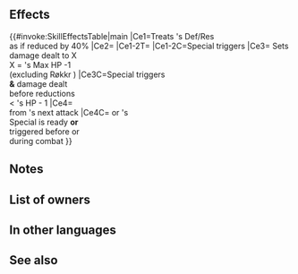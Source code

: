 {{Special
|tagid=SID_瞬殺
|intID=4187
|exclusive=1
|canUseWeapon={{WeaponList|exclude=Staff}}
|canUseMove={{MoveList|All}}
|cost=500
|cooldown=2
|effect=Treats foe's Def/Res stats as if reduced by 40% when Special triggers.<br><br>When Special triggers, neutralizes foe's "reduces damage by X%" effects from foe's non-Special skills, and also, if damage dealt prior to damage reduction calculation < foe's HP - 1, sets damage before damage reduction as foe's HP - 1 (excluding certain foes, such as Røkkr).<br><br>If unit's or foe's Special is ready or triggered before or during this combat, reduces damage from foe's next attack by 30% (once per combat; excluding area-of-effect Specials).
|required=Moonbow
|properties=random_owner,offensive_special
}}
==Effects==
{{#invoke:SkillEffectsTable|main
|Ce1=Treats {{Tgt|foe}}'s Def/Res<br>as if reduced by 40%
|Ce2={{Eft|Neutralize Damage Reduction}}
|Ce1-2T={{Tgt|Foe}}
|Ce1-2C=Special triggers
|Ce3={{Efi|Damage Boost}} Sets damage dealt to X<br>X = {{Tgt|Foe}}'s Max HP -1<br>(excluding Røkkr {{Tgt|Foes}})
|Ce3C=Special triggers<br>'''&''' damage dealt<br>before reductions<br>< {{Tgt|Foe}}'s HP - 1
|Ce4={{Eft|Damage Reduction|30%}}<br>from {{Tgt|Foe}}'s next attack
|Ce4C={{Tgt|Unit}} or {{Tgt|Foe}}'s<br>Special is ready '''or'''<br>triggered before or<br>during combat
}}
==Notes==
{{DamageReductionNeutralization}}
{{FlatDamage|(foe's HP - 1)}}
{{DamagePercentageReduction}}
==List of owners==
{{Skill Hero List}}
==In other languages==
{{OtherLanguages
|japanese=瞬殺
|german=Verderben
|spanishEU=Maldición
|spanishLA=Maldición
|french=Fléau
|italian=Sciagura
|chineseTW=瞬殺
|portuguese=Maldição
}}
==See also==
{{See also skills|cond=(SCategory='special' AND Description LIKE '%Treats foe_s Def/Res as if reduced by __% during combat%' OR Description LIKE '%special is ready or triggered before or during this combat%' OR Description LIKE '%sets damage before damage reduction as foe_s HP - 1%') AND Exclusive='1'}}
{{Specials Navbox}}